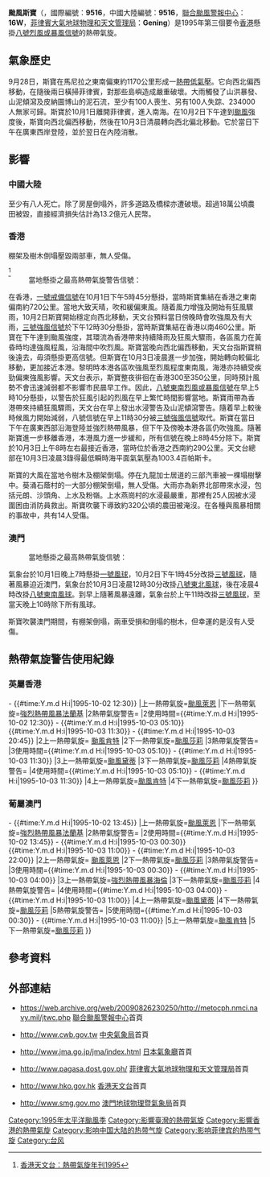 '''颱風斯寶'''（{{lang-en|'''Typhoon Sibyl'''}}，國際編號：'''9516'''，中國大陸編號：'''9516'''，[[聯合颱風警報中心|聯合颱風警報中心]]：'''16W'''，[[菲律賓大氣地球物理和天文管理局|菲律賓大氣地球物理和天文管理局]]：'''Gening'''）是1995年第三個要令[[香港|香港]]懸掛[[八號烈風或暴風信號|八號烈風或暴風信號]]的熱帶氣旋。
{{颱風基礎資訊新
|颱風名稱               = 颱風斯寶
|外文名稱               = Typhoon Sibyl
|外文語言               = 英文
|代表圖像               = Sibyl Sept 30 1995 0525Z.png
|代表圖像名稱           = 颱風斯寶
|形成日期               = 1995年9月22日
|消散日期               = 1995年10月4日
|十分鐘平均風速JMA      = 70|JMA=knot
|十分鐘平均風速CWB      = 36|CWB=m/s
|十分鐘平均風速HKO      = 
|二分鐘平均風速         = |NMC=m/s
|一分鐘平均風速         = 90|SSHS=knot<!--JTWC-->
|最低氣壓               = 970<!--JMA-->
|財產損失               = 
|死傷人數               = 
|影響地區               = [[File:Flag_of_the_Philippines_(light_blue).svg|22px]] [[菲律賓|菲律賓]]<br>{{HKG-1959}}<br>{{MAC-1976}}<br>{{CHNML}}
|備註                   = 
|颱風路徑圖             = Sibyl 1995 track.png
|風季年份               = 1995
|風季位置               = 太平洋
}}

==氣象歷史==
9月28日，斯寶在馬尼拉之東南偏東約1170公里形成一[[熱帶低氣壓|熱帶低氣壓]]。它向西北偏西移動，在隨後兩日橫掃菲律賓，對那些島嶼造成嚴重破壞。大雨觸發了山洪暴發、山泥傾瀉及皮納圖博山的泥石流，至少有100人喪生、另有100人失踪、234000人無家可歸。斯寶於10月1日離開菲律賓，進入南海。在10月2日下午達到[[颱風|颱風]]強度後，斯寶向西北偏西移動，然後在10月3日清晨轉向西北偏北移動。它於當日下午在廣東西岸登陸，並於翌日在內陸消散。
==影響==
===中國大陸===
至少有八人死亡。除了房屋倒塌外，許多道路及橋樑亦遭破壞。超過18萬公頃農田被毀，直接經濟損失估計為13.2億元人民幣。
===香港===
棚架及樹木倒塌壓毀兩部車，無人受傷。
;{{HKG-1959}}<ref name="hk">[http://www.hko.gov.hk/publica/tc/tc1995.pdf 香港天文台：熱帶氣旋年刊1995]</ref>
:當地懸掛之最高熱帶氣旋警告信號：{{HKTY|8SE}}
{{HKTY Wind|hour|長洲=83|赤鱲角=71|西貢=65|啟德=51|青衣=41|流浮山=|打鼓嶺=36|沙田=31|Remark=此圖假設天文台已引入8個指定自動氣象站作指標。}}
在香港，[[一號戒備信號|一號戒備信號]]在10月1日下午5時45分懸掛，當時斯寶集結在香港之東南偏南約720公里。當地大致天晴，吹和緩偏東風。隨着風力增強及開始有狂風驟雨，10月2日斯寶開始穩定向西北移動，天文台預料當日傍晚時會吹強風及有大雨，[[三號強風信號|三號強風信號]]於下午12時30分懸掛，當時斯寶集結在香港以南460公里。斯寶在下午達到颱風強度，其環流為香港帶來持續降雨及狂風大驟雨，各區風力在黃昏時均達強風程風，沿海間中吹烈風。斯寶當晚向西北偏西移動，天文台指斯寶稍後遠去，毋須懸掛更高信號。但斯寶在10月3日凌晨進一步加強，開始轉向較偏北移動，更加接近本港。黎明時本港各區吹強風至烈風程度東南風，海港亦持續受疾勁偏東強風影響。天文台表示，斯寶整夜徘徊在香港300至350公里，同時預計風勢不會迅速減弱都不影響市民晨早工作。因此，[[八號東南烈風或暴風信號|八號東南烈風或暴風信號]]在早上5時10分懸掛，以警告於狂風引起的烈風在早上繁忙時間影響當地。斯寶雨帶為香港帶來持續狂風驟雨，天文台在早上發出水浸警告及山泥傾瀉警告。隨着早上較後時候風力開始減弱，八號​​信號在早上11時30分被[[三號強風信號|三號強風信號]]取代。斯寶在當日下午在廣東西部沿海登陸並強烈熱帶風暴，但下午及傍晚本港各區仍吹強風。隨著斯寶進一步移離香港，本港風力進一步緩和，所有信號在晚上8時45分除下。斯寶於10月3日上午8時左右最接近香港，當時位於香港之西南約290公里。天文台總部在10月3日凌晨3錄得最低瞬時海平面氣氣壓為1003.4百帕斯卡。

斯寶的大風在當地令樹木及棚架倒塌。停在九龍加士居道的三部汽車被一棵塌樹擊中。葵涌石蔭村的一大部分棚架倒塌，無人受傷。大雨亦為新界北部帶來水浸，包括元朗、沙頭角、上水及粉嶺。上水燕崗村的水浸最嚴重，那裡有25人因被水浸圍困由消防員救出。斯寶吹襲下導致約320公頃的農田被淹沒。在各種與風暴相關的事故中，共有14人受傷。{{Clear}}

===澳門===
;{{MAC-1976}}
:當地懸掛之最高熱帶氣旋信號：{{MOTY|8NE/SE}}
氣象台於10月1日晚上7時懸掛[[一號風球_(澳門)|一號風球]]，10月2日下午1時45分改掛[[三號風球_(澳門)|三號風球]]，隨著風暴迫近澳門，氣象台於10月3日凌晨12時30分改掛[[八號風球_(澳門)|八號東北風球]]，後在凌晨4時改掛[[八號風球_(澳門)|八號東南風球]]。到早上隨著風暴遠離，氣象台於上午11時改掛[[三號風球_(澳門)|三號風球]]，至當天晚上10時除下所有風球。

斯寶吹襲澳門期間，有棚架倒塌，兩車受損和倒塌的樹木，但幸運的是沒有人受傷。

==熱帶氣旋警告使用紀錄==

===英屬香港===
{{熱帶氣旋警告使用記錄
|氣象台=[[File:Flag_of_Hong_Kong_(1959-1997).svg|22px]][[皇家香港天文台|皇家香港天文台]]
|熱帶氣旋警告={{HKTY|1}}
|警告系統=[[香港熱帶氣旋警告信號|熱帶氣旋警告信號]]
|使用時間={{#time:Y.m.d H:i|1995-10-01 17:45}} - {{#time:Y.m.d H:i|1995-10-02 12:30}}
|上一熱帶氣旋=[[1995年太平洋颱風季#颱風萊恩（Ryan）|颱風萊恩]]
|下一熱帶氣旋=[[1996年太平洋颱風季#強烈熱帶風暴法蘭基_(Frankie)|強烈熱帶風暴法蘭基]]
|2熱帶氣旋警告={{HKTY|3}}
|2使用時間={{#time:Y.m.d H:i|1995-10-02 12:30}} - {{#time:Y.m.d H:i|1995-10-03 05:10}}<br>{{#time:Y.m.d H:i|1995-10-03 11:30}} - {{#time:Y.m.d H:i|1995-10-03 20:45}}
|2上一熱帶氣旋= [[颱風肯特_(1995年)|颱風肯特]]
|2下一熱帶氣旋=[[颱風莎莉_(1996年)|颱風莎莉]]
|3熱帶氣旋警告={{HKTY|8SE}}
|3使用時間={{#time:Y.m.d H:i|1995-10-03 05:10}} - {{#time:Y.m.d H:i|1995-10-03 11:30}}
|3上一熱帶氣旋=[[颱風黛蒂_(1993年)|颱風黛蒂]]
|3下一熱帶氣旋=[[颱風莎莉_(1996年)|颱風莎莉]]
|4熱帶氣旋警告={{HKTY|8}}
|4使用時間={{#time:Y.m.d H:i|1995-10-03 05:10}} - {{#time:Y.m.d H:i|1995-10-03 11:30}}
|4上一熱帶氣旋=[[颱風肯特_(1995年)|颱風肯特]]
|4下一熱帶氣旋=[[颱風莎莉_(1996年)|颱風莎莉]]
}}
===葡屬澳門===
{{熱帶氣旋警告使用記錄
|氣象台=[[File:Flag_of_the_Government_of_Portuguese_Macau_(1976–1999).svg|22px]][[地球物理暨氣象局|地球物理暨氣象台]]
|熱帶氣旋警告= {{MOTY|1}}
|警告系統=[[澳門熱帶氣旋信號|熱帶氣旋信號]]
|使用時間={{#time:Y.m.d H:i|1995-10-01 19:00}} - {{#time:Y.m.d H:i|1995-10-02 13:45}}
|上一熱帶氣旋=[[1995年太平洋颱風季#颱風萊恩（Ryan）|颱風萊恩]]
|下一熱帶氣旋=[[1996年太平洋颱風季#強烈熱帶風暴法蘭基_(Frankie)|強烈熱帶風暴法蘭基]]
|2熱帶氣旋警告= {{MOTY|3}}
|2使用時間={{#time:Y.m.d H:i|1995-10-02 13:45}} - {{#time:Y.m.d H:i|1995-10-03 00:30}}<br>{{#time:Y.m.d H:i|1995-10-03 11:00}} - {{#time:Y.m.d H:i|1995-10-03 22:00}}
|2上一熱帶氣旋= [[1995年太平洋颱風季#颱風萊恩（Ryan）|颱風萊恩]]
|2下一熱帶氣旋=[[颱風莎莉_(1996年)|颱風莎莉]]
|3熱帶氣旋警告= {{MOTY|8NE}}
|3使用時間={{#time:Y.m.d H:i|1995-10-03 00:30}} - {{#time:Y.m.d H:i|1995-10-03 04:00}}
|3上一熱帶氣旋=[[颱風海倫_(1995年)|強烈熱帶風暴海倫]]
|3下一熱帶氣旋=[[颱風莎莉_(1996年)|颱風莎莉]]
|4熱帶氣旋警告= {{MOTY|8SE}}
|4使用時間={{#time:Y.m.d H:i|1995-10-03 04:00}} - {{#time:Y.m.d H:i|1995-10-03 11:00}}
|4上一熱帶氣旋=[[颱風黛蒂_(1993年)|颱風黛蒂]]
|4下一熱帶氣旋=[[颱風莎莉_(1996年)|颱風莎莉]]
|5熱帶氣旋警告= {{MOTY|8}}
|5使用時間={{#time:Y.m.d H:i|1995-10-03 00:30}} - {{#time:Y.m.d H:i|1995-10-03 11:00}}
|5上一熱帶氣旋=[[颱風肯特_(1995年)|颱風肯特]]
|5下一熱帶氣旋=[[颱風莎莉_(1996年)|颱風莎莉]]
}}

==參考資料==
{{reflist}}





== 外部連結 ==
*{{en}}https://web.archive.org/web/20090826230250/http://metocph.nmci.navy.mil/jtwc.php [[聯合颱風警報中心|聯合颱風警報中心]]首頁
*{{zh-tw}}http://www.cwb.gov.tw {{Wayback|url=http://www.cwb.gov.tw/ |date=20181025071210 }} [[中央氣象局|中央氣象局]]首頁
*{{ja}}http://www.jma.go.jp/jma/index.html {{Wayback|url=http://www.jma.go.jp/jma/index.html |date=20110320125420 }} [[日本氣象廳|日本氣象廳]]首頁
*{{en}}http://www.pagasa.dost.gov.ph/ {{Wayback|url=http://www.pagasa.dost.gov.ph/ |date=20081216234000 }} [[菲律賓大氣地球物理和天文管理局|菲律賓大氣地球物理和天文管理局]]首頁
*{{zh-hk}}http://www.hko.gov.hk {{Wayback|url=http://www.hko.gov.hk/ |date=20110224003313 }} [[香港天文台|香港天文台]]首頁
*{{zh-hk}}http://www.smg.gov.mo {{Wayback|url=http://www.smg.gov.mo/ |date=20140517030343 }} [[澳門地球物理暨氣象局|澳門地球物理暨氣象局]]首頁
{{台灣颱風}}
{{香港颱風}}{{澳門颱風}}

[[Category:1995年太平洋颱風季|Category:1995年太平洋颱風季]]
[[Category:影響臺灣的熱帶氣旋|Category:影響臺灣的熱帶氣旋]]
[[Category:影響香港的熱帶氣旋|Category:影響香港的熱帶氣旋]]
[[Category:影响中国大陆的热带气旋|Category:影响中国大陆的热带气旋]]
[[Category:影响菲律宾的热带气旋|Category:影响菲律宾的热带气旋]]
[[Category:台风|Category:台风]]